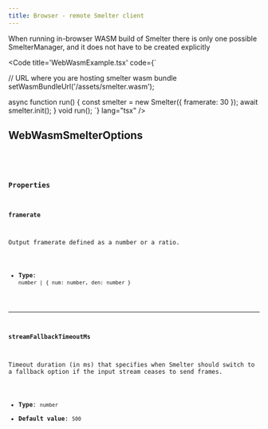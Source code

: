 ```yaml
---
title: Browser - remote Smelter client
---
```


When running in-browser WASM build of Smelter there is only one possible SmelterManager, and it 
does not have to be created explicitly

<Code title='WebWasmExample.tsx' code={`

// URL where you are hosting smelter wasm bundle
setWasmBundleUrl('/assets/smelter.wasm');

async function run() {
    const smelter = new Smelter({ framerate: 30 });
    await smelter.init();
}
void run();
`} lang="tsx" />

## WebWasmSmelterOptions

<CollapsibleDetails summaryTitle='Type definitions' open>
<Code code={`
  type Framerate = {
    num: number;
    den: number;
  };
  type WebWasmSmelterOptions = {
    framerate?: Framerate | number;
    streamFallbackTimeoutMs?: number;
  };
`} lang='tsx' />
</CollapsibleDetails>

### Properties

#### framerate

Output framerate defined as a number or a ratio.

- **Type**: `number | { num: number, den: number }`

---

#### streamFallbackTimeoutMs 

Timeout duration (in ms) that specifies when Smelter should switch to a fallback option if the input stream ceases to send frames.

- **Type**: `number`
- **Default value**: `500`
